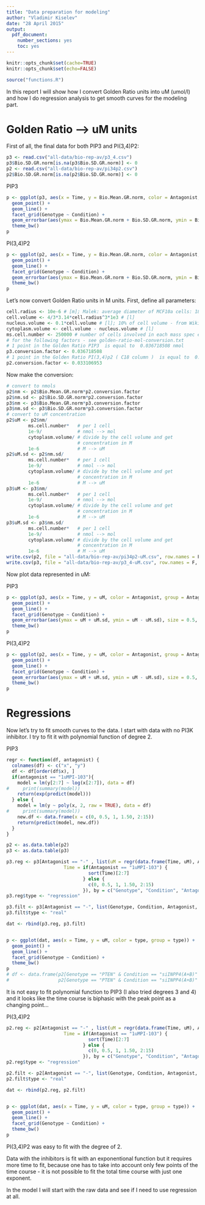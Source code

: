```yaml
---
title: "Data preparation for modeling"
author: "Vladimir Kiselev"
date: "28 April 2015"
output:
  pdf_document:
    number_sections: yes
    toc: yes
---
```


```r
knitr::opts_chunk$set(cache=TRUE)
knitr::opts_chunk$set(echo=FALSE)
```

```r
source("functions.R")
```

In this report I will show how I convert Golden Ratio units into uM (umol/l) and how I do regression analysis to get smooth curves for the modeling part.

# Golden Ratio --> uM units

First of all, the final data for both PIP3 and PI(3,4)P2:

```r
p3 <- read.csv("all-data/bio-rep-av/p3_4.csv")
p3$Bio.SD.GR.norm[is.na(p3$Bio.SD.GR.norm)] <- 0
p2 <- read.csv("all-data/bio-rep-av/pi34p2.csv")
p2$Bio.SD.GR.norm[is.na(p2$Bio.SD.GR.norm)] <- 0
```

PIP3

```r
p <- ggplot(p3, aes(x = Time, y = Bio.Mean.GR.norm, color = Antagonist, group = Antagonist)) +
  geom_point() +
  geom_line() +
  facet_grid(Genotype ~ Condition) +
  geom_errorbar(aes(ymax = Bio.Mean.GR.norm + Bio.SD.GR.norm, ymin = Bio.Mean.GR.norm - Bio.SD.GR.norm), size = 0.5, width = 0.2) +
  theme_bw()
p
```

PI(3,4)P2

```r
p <- ggplot(p2, aes(x = Time, y = Bio.Mean.GR.norm, color = Antagonist, group = Antagonist)) +
  geom_point() +
  geom_line() +
  facet_grid(Genotype ~ Condition) +
  geom_errorbar(aes(ymax = Bio.Mean.GR.norm + Bio.SD.GR.norm, ymin = Bio.Mean.GR.norm - Bio.SD.GR.norm), size = 0.5, width = 0.2) +
  theme_bw()
p
```

Let's now convert Golden Ratio units in M units. First, define all parameters:

```r
cell.radius <- 10e-6 # [m]; Malek: average diameter of MCF10a cells: 18.7 um
cell.volume <- 4/3*3.14*cell.radius^3*1e3 # [l]
nucleus.volume <- 0.1*cell.volume # [l]; 10% of cell volume - from Wikipedia
cytoplasm.volume <- cell.volume - nucleus.volume # [l]
ms.cell.number <- 250000 # number of cells involved in each mass spec experiment
# for the following factors - see golden-ratio-mol-conversion.txt
# 1 point in the Golden Ratio PIP3  is equal to  0.036718508 nmol 
p3.conversion.factor <- 0.036718508
# 1 point in the Golden Ratio PI(3,4)p2 ( C18 column )  is equal to  0.033106953 nmol
p2.conversion.factor <- 0.033106953
```

Now make the conversion:

```r
# convert to nmols
p2$nm <- p2$Bio.Mean.GR.norm*p2.conversion.factor
p2$nm.sd <- p2$Bio.SD.GR.norm*p2.conversion.factor
p3$nm <- p3$Bio.Mean.GR.norm*p3.conversion.factor
p3$nm.sd <- p3$Bio.SD.GR.norm*p3.conversion.factor
# convert to uM concentration
p2$uM <- p2$nm/
        ms.cell.number*   # per 1 cell
        1e-9/             # nmol --> mol
        cytoplasm.volume/ # divide by the cell volume and get 
                          # concentration in M
        1e-6              # M --> uM
p2$uM.sd <- p2$nm.sd/
        ms.cell.number*   # per 1 cell
        1e-9/             # nmol --> mol
        cytoplasm.volume/ # divide by the cell volume and get 
                          # concentration in M
        1e-6              # M --> uM
p3$uM <- p3$nm/
        ms.cell.number*   # per 1 cell
        1e-9/             # nmol --> mol
        cytoplasm.volume/ # divide by the cell volume and get 
                          # concentration in M
        1e-6              # M --> uM
p3$uM.sd <- p3$nm.sd/
        ms.cell.number*   # per 1 cell
        1e-9/             # nmol --> mol
        cytoplasm.volume/ # divide by the cell volume and get 
                          # concentration in M
        1e-6              # M --> uM
write.csv(p2, file = "all-data/bio-rep-av/pi34p2-uM.csv", row.names = F, quote = F)
write.csv(p3, file = "all-data/bio-rep-av/p3_4-uM.csv", row.names = F, quote = F)
```

Now plot data represented in uM:

PIP3

```r
p <- ggplot(p3, aes(x = Time, y = uM, color = Antagonist, group = Antagonist)) +
  geom_point() +
  geom_line() +
  facet_grid(Genotype ~ Condition) +
  geom_errorbar(aes(ymax = uM + uM.sd, ymin = uM - uM.sd), size = 0.5, width = 0.2) +
  theme_bw()
p
```

PI(3,4)P2

```r
p <- ggplot(p2, aes(x = Time, y = uM, color = Antagonist, group = Antagonist)) +
  geom_point() +
  geom_line() +
  facet_grid(Genotype ~ Condition) +
  geom_errorbar(aes(ymax = uM + uM.sd, ymin = uM - uM.sd), size = 0.5, width = 0.2) +
  theme_bw()
p
```

# Regressions

Now let's try to fit smooth curves to the data. I start with data with no PI3K inhibitor. I try to fit it with polynomial function of degree 2.

PIP3

```r
regr <- function(df, antagonist) {
  colnames(df) <- c("x", "y")
  df <- df[order(df$x), ]
  if(antagonist == "1uMPI-103"){
    model = lm(y[2:7] ~ log(x[2:7]), data = df)
#     print(summary(model))
  	return(exp(predict(model)))
  } else {
    model = lm(y ~ poly(x, 2, raw = TRUE), data = df)
#     print(summary(model))
    new.df <- data.frame(x = c(0, 0.5, 1, 1.50, 2:15))
  	return(predict(model, new.df))
  }
}

p2 <- as.data.table(p2)
p3 <- as.data.table(p3)

p3.reg <- p3[Antagonist == "-" , list(uM = regr(data.frame(Time, uM), Antagonist),
                     Time = if(Antagonist == "1uMPI-103") {
                              sort(Time)[2:7]
                            } else {
                              c(0, 0.5, 1, 1.50, 2:15)
                            }), by = c("Genotype", "Condition", "Antagonist")]
p3.reg$type <- "regression"

p3.filt <- p3[Antagonist == "-", list(Genotype, Condition, Antagonist, uM, Time)]
p3.filt$type <- "real"

dat <- rbind(p3.reg, p3.filt)


p <- ggplot(dat, aes(x = Time, y = uM, color = type, group = type)) +
  geom_point() +
  geom_line() +
  facet_grid(Genotype ~ Condition) +
  theme_bw()
p
# df <- data.frame(p2[Genotype == "PTEN" & Condition == "siINPP4(A+B)" & Antagonist != "-", Time],
#                  p2[Genotype == "PTEN" & Condition == "siINPP4(A+B)" & Antagonist != "-", uM])
```

It is not easy to fit polynomial function to PIP3 (I also tried degrees 3 and 4) and it looks like the time course is biphasic with the peak point as a changing point...

PI(3,4)P2

```r
p2.reg <- p2[Antagonist == "-" , list(uM = regr(data.frame(Time, uM), Antagonist),
                     Time = if(Antagonist == "1uMPI-103") {
                              sort(Time)[2:7]
                            } else {
                              c(0, 0.5, 1, 1.50, 2:15)
                            }), by = c("Genotype", "Condition", "Antagonist")]
p2.reg$type <- "regression"

p2.filt <- p2[Antagonist == "-", list(Genotype, Condition, Antagonist, uM, Time)]
p2.filt$type <- "real"

dat <- rbind(p2.reg, p2.filt)


p <- ggplot(dat, aes(x = Time, y = uM, color = type, group = type)) +
  geom_point() +
  geom_line() +
  facet_grid(Genotype ~ Condition) +
  theme_bw()
p
```

PI(3,4)P2 was easy to fit with the degree of 2.

Data with the inhibitors is fit with an exponentional function but it requires more time to fit, because one has to take into account only few points of the time course - it is not possible to fit the total time course with just one exponent.

In the model I will start with the raw data and see if I need to use regression at all.
